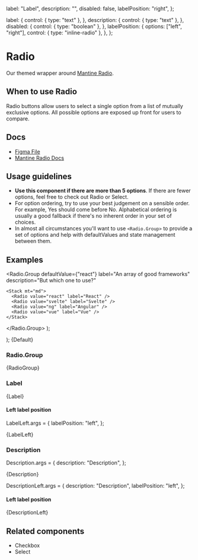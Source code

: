 
  label: "Label",
  description: "",
  disabled: false,
  labelPosition: "right",
};

  label: {
    control: { type: "text" },
  },
  description: {
    control: { type: "text" },
  },
  disabled: {
    control: { type: "boolean" },
  },
  labelPosition: {
    options: ["left", "right"],
    control: { type: "inline-radio" },
  },
};

<Meta title="Inputs/Radio" component={Radio} args={args} argTypes={argTypes} />

# Radio

Our themed wrapper around [Mantine Radio](https://mantine.dev/core/radio/).

## When to use Radio

Radio buttons allow users to select a single option from a list of mutually exclusive options. All possible options are exposed up front for users to compare.

## Docs

- [Figma File](https://www.figma.com/file/7LCGPhkbJdrhdIaeiU1O9c/Input-%2F-Radio?type=design&node-id=1-96&mode=design&t=yaNljw178EFJeU7k-0)
- [Mantine Radio Docs](https://mantine.dev/core/radio/)

## Usage guidelines

- **Use this component if there are more than 5 options**. If there are fewer options, feel free to check out Radio or Select.
- For option ordering, try to use your best judgement on a sensible order. For example, Yes should come before No. Alphabetical ordering is usually a good fallback if there's no inherent order in your set of choices.
- In almost all circumstances you'll want to use `<Radio.Group>` to provide a set of options and help with defaultValues and state management between them.

## Examples


  <Radio.Group
    defaultValue={"react"}
    label="An array of good frameworks"
    description="But which one to use?"
  >
    <Stack mt="md">
      <Radio value="react" label="React" />
      <Radio value="svelte" label="Svelte" />
      <Radio value="ng" label="Angular" />
      <Radio value="vue" label="Vue" />
    </Stack>
  </Radio.Group>
);

  <Stack>
    <Radio {...args} label="Default radio" />
    <Radio {...args} label="Checked radio" defaultChecked />
    <Radio {...args} label="Disabled radio" disabled />
    <Radio {...args} label="Disabled checked radio" disabled defaultChecked />
  </Stack>
);


<Canvas>
  <Story name="Default">{Default}</Story>
</Canvas>

### Radio.Group


<Canvas>
  <Story name="Radio group">{RadioGroup}</Story>
</Canvas>

### Label


<Canvas>
  <Story name="Label">{Label}</Story>
</Canvas>

#### Left label position

LabelLeft.args = {
  labelPosition: "left",
};

<Canvas>
  <Story name="Label, left position">{LabelLeft}</Story>
</Canvas>

### Description

Description.args = {
  description: "Description",
};

<Canvas>
  <Story name="Description">{Description}</Story>
</Canvas>

DescriptionLeft.args = {
  description: "Description",
  labelPosition: "left",
};

#### Left label position

<Canvas>
  <Story name="Description, left position">{DescriptionLeft}</Story>
</Canvas>

## Related components

- Checkbox
- Select
